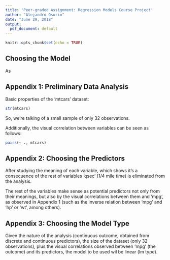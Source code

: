 ```yaml
---
title: 'Peer-graded Assignment: Regression Models Course Project'
author: "Alejandro Osorio"
date: "June 29, 2018"
output:
  pdf_document: default
---
```


```r
knitr::opts_chunk$set(echo = TRUE)
```

## Choosing the Model

As 

## Appendix 1: Preliminary Data Analysis

Basic properties of the 'mtcars' dataset:

```r
str(mtcars)
```

So, we're talking of a small sample of only 32 observations.

Additionally, the visual correlation between variables can be seen as follows:

```r
pairs(~ ., mtcars)
```

## Appendix 2: Choosing the Predictors

After studying the meaning of each variable, which shows it's a consecuence of the rest of variables 'qsec' (1/4 mile time) is eliminated from the analysis.

The rest of the variables make sense as potential predictors not only from their meanings, but also by the visual correlations between them and 'mpg', as observed in Appendix 1 (such as the inverse relation between 'mpg' and 'hp' or 'wt', among others). 

## Appendix 3: Choosing the Model Type

Given the nature of the analysis (continuous outcome, obtained from discrete and continuous predictors), the size of the dataset (only 32 observations), plus the visual correlations observed between 'mpg' (the outcome) and its predictors, the model to be used wil be linear (lm type).

